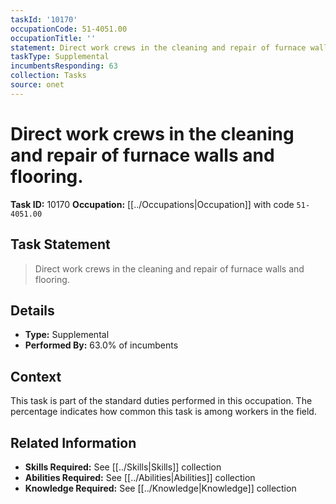 ```yaml
---
taskId: '10170'
occupationCode: 51-4051.00
occupationTitle: ''
statement: Direct work crews in the cleaning and repair of furnace walls and flooring.
taskType: Supplemental
incumbentsResponding: 63
collection: Tasks
source: onet
---
```

# Direct work crews in the cleaning and repair of furnace walls and flooring.

**Task ID:** 10170
**Occupation:** [[../Occupations|Occupation]] with code `51-4051.00`

## Task Statement

> Direct work crews in the cleaning and repair of furnace walls and flooring.

## Details

- **Type:** Supplemental
- **Performed By:** 63.0% of incumbents

## Context

This task is part of the standard duties performed in this occupation. The percentage indicates how common this task is among workers in the field.

## Related Information

- **Skills Required:** See [[../Skills|Skills]] collection
- **Abilities Required:** See [[../Abilities|Abilities]] collection
- **Knowledge Required:** See [[../Knowledge|Knowledge]] collection

